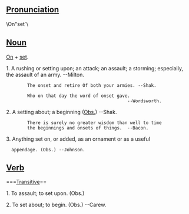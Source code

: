 ==[[Pronunciation]]==
\On"set`\

==[[Noun]]==
[[On]] + [[set]].

1. A rushing or setting upon; an attack; an assault; a storming;   especially, the assault of an army. --Milton.

         The onset and retire Of both your armies. --Shak.

         Who on that day the word of onset gave.
                                               --Wordsworth.

2. A setting about; a beginning  ([[Obs.]]) --Shak.

         There is surely no greater wisdom than well to time
         the beginnings and onsets of things.  --Bacon.

3. Anything set on, or added, as an ornament or as a useful
   appendage. (Obs.) --Johnson.

==[[Verb]]==
===[[Transitive]]==

1. To assault; to set upon. (Obs.)

2. To set about; to begin. (Obs.) --Carew.